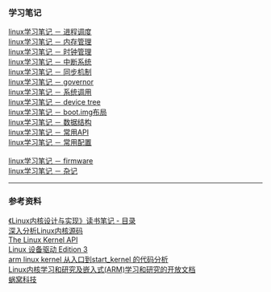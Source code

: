 === 学习笔记 ===
[[linux学习笔记 － 进程调度]]</BR>
[[linux学习笔记 － 内存管理]]</BR>
[[linux学习笔记 － 时钟管理]]</BR>
[[linux学习笔记 － 中断系统]]</BR>
[[linux学习笔记 － 同步机制]]</BR>
[[linux学习笔记 － governor]]</BR>
[[linux学习笔记 － 系统调用]]<BR>
[[linux学习笔记 － device tree]]</BR>
[[linux学习笔记 － boot.img布局]]</BR>
[[linux学习笔记 － 数据结构]]<BR>
[[linux学习笔记 － 常用API]]<BR>
[[linux学习笔记 － 常用配置]]<BR>
<BR>
[[linux学习笔记 － firmware]]<BR>
[[linux学习笔记 － 杂记]]<BR>

----
=== 参考资料 ===
[[http://www.cnblogs.com/wang_yb/p/3514730.html|《Linux内核设计与实现》读书笔记 - 目录]]</BR>
[[http://oss.org.cn/kernel-book/|深入分析Linux内核源码]]</BR>
[[http://oss.org.cn/ossdocs/gnu_linux/kernel-api/|The Linux Kernel API]]</BR>
[[http://oss.org.cn/kernel-book/ldd3/index.html|Linux 设备驱动 Edition 3]]</BR>
[[http://bbs.chinaunix.net/thread-2039668-1-1.html|arm linux kernel 从入口到start_kernel 的代码分析]]</BR>
[[http://lli_njupt.0fees.net/index.html|Linux内核学习和研究及嵌入式(ARM)学习和研究的开放文档]]</BR>
[[http://www.wowotech.net/|蜗窝科技]]<BR>


